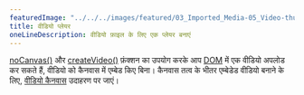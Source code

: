 ---
featuredImage: "../../../images/featured/03_Imported_Media-05_Video-thumbnail.png"
title: वीडियो प्लेयर
oneLineDescription: वीडियो फ़ाइल के लिए एक प्लेयर बनाएं
---

<a href='/reference/#/p5/noCanvas' target='_blank'>noCanvas()</a> और <a href='https://p5js.org/reference/#/p5/createVideo' target='_blank'>createVideo()</a> फ़ंक्शन का उपयोग करके आप <a href='https://developer.mozilla.org/en-US/docs/Glossary/DOM' target="_blank">DOM</a> में एक वीडियो अपलोड कर सकते हैं, वीडियो को कैनवास में एम्बेड किए बिना। कैनवास तत्व के भीतर एम्बेडेड वीडियो बनाने के लिए, <a href='https://p5js.org/examples/dom-video-canvas.html' target='_blank'>वीडियो कैनवास</a> उदाहरण पर जाएं।